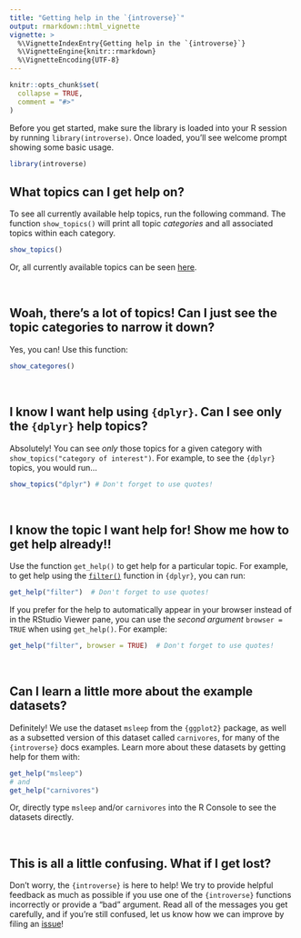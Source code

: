 ```yaml
---
title: "Getting help in the `{introverse}`"
output: rmarkdown::html_vignette
vignette: >
  %\VignetteIndexEntry{Getting help in the `{introverse}`}
  %\VignetteEngine{knitr::rmarkdown}
  %\VignetteEncoding{UTF-8}
---
```


```r
knitr::opts_chunk$set(
  collapse = TRUE,
  comment = "#>"
)
```


Before you get started, make sure the library is loaded into your R session by running `library(introverse)`. Once loaded, you'll see welcome prompt showing some basic usage. 

```r
library(introverse)
```



## What topics can I get help on?

To see all currently available help topics, run the following command. The function `show_topics()` will print all topic _categories_ and all associated topics within each category. 

```r
show_topics()
```
Or, all currently available topics can be seen [here](https://spielmanlab.github.io/introverse/articles/available_topics.html).


<br>


## Woah, there's a lot of topics! Can I just see the topic categories to narrow it down?

Yes, you can! Use this function:

```r
show_categores()
```

<br>

## I know I want help using `{dplyr}`. Can I see only the `{dplyr}` help topics?

Absolutely! You can see _only_ those topics for a given category with `show_topics("category of interest")`. For example, to see the `{dplyr}` topics, you would run...

```r
show_topics("dplyr") # Don't forget to use quotes!
```

<br>

## I know the topic I want help for! Show me how to get help already!!

Use the function `get_help()` to get help for a particular topic. For example, to get help using the [`filter()`](https://dplyr.tidyverse.org/reference/filter.html) function in `{dplyr}`, you can run:

```r
get_help("filter")  # Don't forget to use quotes!
```

If you prefer for the help to automatically appear in your browser instead of in the RStudio Viewer pane, you can use the _second argument_ `browser = TRUE` when using `get_help()`. For example:

```r
get_help("filter", browser = TRUE)  # Don't forget to use quotes!
```

<br>

## Can I learn a little more about the example datasets?

Definitely! We use the dataset `msleep` from the `{ggplot2}` package, as well as a subsetted version of this dataset called `carnivores`, for many of the `{introverse}` docs examples. Learn more about these datasets by getting help for them with:

```r
get_help("msleep")
# and
get_help("carnivores")
```

Or, directly type `msleep` and/or `carnivores` into the R Console to see the datasets directly.

<br>

## This is all a little confusing. What if I get lost?

Don't worry, the `{introverse}` is here to help! We try to provide helpful feedback as much as possible if you use one of the `{introverse}` functions incorrectly or provide a "bad" argument. Read all of the messages you get carefully, and if you're still confused, let us know how we can improve by filing an [issue](https://github.com/spielmanlab/introverse/issues)!